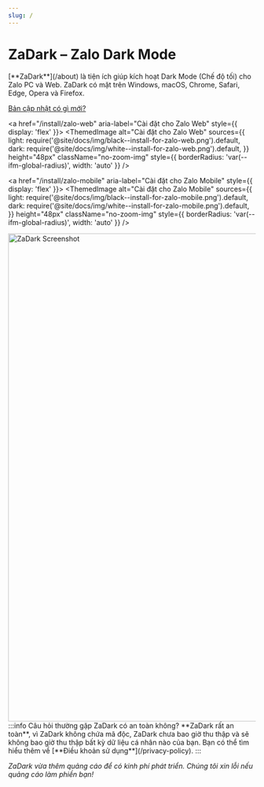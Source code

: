 ```yaml
---
slug: /
---
```


# ZaDark – Zalo Dark Mode

<p style={{ fontSize: '1.5rem', marginBottom: '1.5rem' }}>[**ZaDark**](/about) là tiện ích giúp kích hoạt Dark Mode (Chế độ tối) cho Zalo PC và Web. ZaDark có mặt trên Windows, macOS, Chrome, Safari, Edge, Opera và Firefox.</p>

<div style={{ textAlign: 'center' }}>
  <a href="/blog/changelog" className='whats-new'>Bản cập nhật có gì mới?</a>
</div>

<div style={{ display: 'flex', gap: '1rem', justifyContent: 'center', flexWrap: 'wrap', marginBottom: '2rem' }}>
  <a href="/install/zalo-pc" aria-label="Cài đặt cho Zalo PC" style={{ display: 'flex' }}>
    <ThemedImage
      alt="Cài đặt cho Zalo PC"
      sources={{
        light: require('@site/docs/img/black--install-for-zalo-pc.png').default,
        dark: require('@site/docs/img/white--install-for-zalo-pc.png').default,
      }}
      height="48px"
      className="no-zoom-img"
      style={{ borderRadius: 'var(--ifm-global-radius)', width: 'auto' }}
    />
  </a>

  <a href="/install/zalo-web" aria-label="Cài đặt cho Zalo Web" style={{ display: 'flex' }}>
    <ThemedImage
      alt="Cài đặt cho Zalo Web"
      sources={{
        light: require('@site/docs/img/black--install-for-zalo-web.png').default,
        dark: require('@site/docs/img/white--install-for-zalo-web.png').default,
      }}
      height="48px"
      className="no-zoom-img"
      style={{ borderRadius: 'var(--ifm-global-radius)', width: 'auto' }}
    />
  </a>

  <a href="/install/zalo-mobile" aria-label="Cài đặt cho Zalo Mobile" style={{ display: 'flex' }}>
    <ThemedImage
      alt="Cài đặt cho Zalo Mobile"
      sources={{
        light: require('@site/docs/img/black--install-for-zalo-mobile.png').default,
        dark: require('@site/docs/img/white--install-for-zalo-mobile.png').default,
      }}
      height="48px"
      className="no-zoom-img"
      style={{ borderRadius: 'var(--ifm-global-radius)', width: 'auto' }}
    />
  </a>
</div>

<div className='margin-bottom--md'>
  <img src={require('@site/docs/img/mockup-23.8.4-community-leader.png').default} alt="ZaDark Screenshot" width="992px" style={{ display: 'block', margin: '0 auto' }} />
</div>

<div className='margin-bottom--md' style={{ textAlign: 'center' }}>
  <a href="https://quaric.com" target='_blank' rel="noopener"><ZaDarkByQuaric /></a>
</div>

<div className='container'>
:::info Câu hỏi thường gặp
ZaDark có an toàn không? **ZaDark rất an toàn**, vì ZaDark không chứa mã độc, ZaDark chưa bao giờ thu thập và sẽ không bao giờ thu thập bất kỳ dữ liệu cá nhân nào của bạn. Bạn có thể tìm hiểu thêm về [**Điều khoản sử dụng**](/privacy-policy).
:::

_ZaDark vừa thêm quảng cáo để có kinh phí phát triển. Chúng tôi xin lỗi nếu quảng cáo làm phiền bạn!_
</div>
